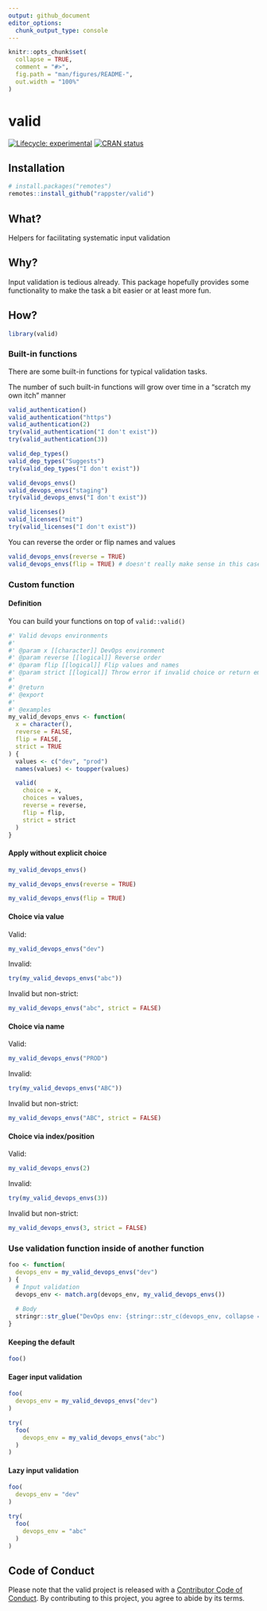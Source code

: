 ```yaml
---
output: github_document
editor_options: 
  chunk_output_type: console
---
```


<!-- README.md is generated from README.Rmd. Please edit that file -->

```r
knitr::opts_chunk$set(
  collapse = TRUE,
  comment = "#>",
  fig.path = "man/figures/README-",
  out.width = "100%"
)
```

# valid

<!-- badges: start -->
[![Lifecycle: experimental](https://img.shields.io/badge/lifecycle-experimental-orange.svg)](https://www.tidyverse.org/lifecycle/#experimental)
[![CRAN status](https://www.r-pkg.org/badges/version/valid)](https://CRAN.R-project.org/package=valid)
<!-- badges: end -->

## Installation

```r
# install.packages("remotes")
remotes::install_github("rappster/valid")
```

## What?

Helpers for facilitating systematic input validation

## Why?

Input validation is tedious already. This package hopefully provides some
functionality to make the task a bit easier or at least more fun.

## How?

```r
library(valid)
```

### Built-in functions

There are some built-in functions for typical validation tasks.

The number of such built-in functions will grow over time in a "scratch my own itch" manner

```r
valid_authentication()
valid_authentication("https")
valid_authentication(2)
try(valid_authentication("I don't exist"))
try(valid_authentication(3))

valid_dep_types()
valid_dep_types("Suggests")
try(valid_dep_types("I don't exist"))

valid_devops_envs()
valid_devops_envs("staging")
try(valid_devops_envs("I don't exist"))

valid_licenses()
valid_licenses("mit")
try(valid_licenses("I don't exist"))
```

You can reverse the order or flip names and values

```r
valid_devops_envs(reverse = TRUE)
valid_devops_envs(flip = TRUE) # doesn't really make sense in this case as both is lowercase
```

### Custom function

#### Definition

You can build your functions on top of `valid::valid()` 

```r
#' Valid devops environments
#'
#' @param x [[character]] DevOps environment
#' @param reverse [[logical]] Reverse order
#' @param flip [[logical]] Flip values and names
#' @param strict [[logical]] Throw error if invalid choice or return empty
#'
#' @return
#' @export
#'
#' @examples
my_valid_devops_envs <- function(
  x = character(),
  reverse = FALSE,
  flip = FALSE,
  strict = TRUE
) {
  values <- c("dev", "prod")
  names(values) <- toupper(values)

  valid(
    choice = x,
    choices = values,
    reverse = reverse,
    flip = flip,
    strict = strict
  )
}
```

#### Apply without explicit choice

```r
my_valid_devops_envs()
```

```r
my_valid_devops_envs(reverse = TRUE)
```
```r
my_valid_devops_envs(flip = TRUE)
```

#### Choice via value

Valid:

```r
my_valid_devops_envs("dev")
```
Invalid:

```r
try(my_valid_devops_envs("abc"))
```

Invalid but non-strict:

```r
my_valid_devops_envs("abc", strict = FALSE)
```

#### Choice via name

Valid:

```r
my_valid_devops_envs("PROD")
```

Invalid:

```r
try(my_valid_devops_envs("ABC"))
```

Invalid but non-strict:

```r
my_valid_devops_envs("ABC", strict = FALSE)
```

#### Choice via index/position

Valid:

```r
my_valid_devops_envs(2)
```

Invalid:

```r
try(my_valid_devops_envs(3))
```

Invalid but non-strict:

```r
my_valid_devops_envs(3, strict = FALSE)
```

### Use validation function inside of another function

```r
foo <- function(
  devops_env = my_valid_devops_envs("dev")
) {
  # Input validation
  devops_env <- match.arg(devops_env, my_valid_devops_envs())
  
  # Body
  stringr::str_glue("DevOps env: {stringr::str_c(devops_env, collapse = ', ')}")
}
```

#### Keeping the default

```r
foo()
```

#### Eager input validation

```r
foo(
  devops_env = my_valid_devops_envs("dev")
)
```

```r
try(
  foo(
    devops_env = my_valid_devops_envs("abc")
  )
)
```

#### Lazy input validation

```r
foo(
  devops_env = "dev"
)
```

```r
try(
  foo(
    devops_env = "abc"
  )
)
```

## Code of Conduct

Please note that the valid project is released with a [Contributor Code of Conduct](https://contributor-covenant.org/version/2/0/CODE_OF_CONDUCT.html). By contributing to this project, you agree to abide by its terms.

